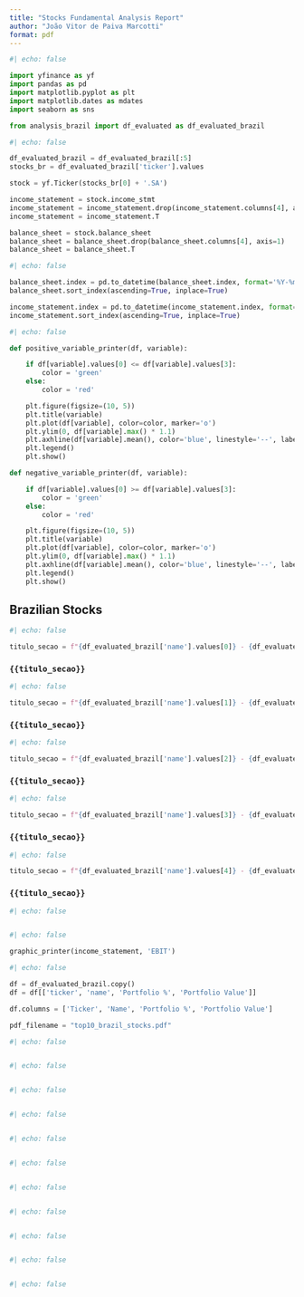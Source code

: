 ```yaml
---
title: "Stocks Fundamental Analysis Report"
author: "João Vitor de Paiva Marcotti"
format: pdf
---
```


```python
#| echo: false

import yfinance as yf
import pandas as pd
import matplotlib.pyplot as plt
import matplotlib.dates as mdates
import seaborn as sns

from analysis_brazil import df_evaluated as df_evaluated_brazil

```

```python
#| echo: false

df_evaluated_brazil = df_evaluated_brazil[:5]
stocks_br = df_evaluated_brazil['ticker'].values

stock = yf.Ticker(stocks_br[0] + '.SA')

income_statement = stock.income_stmt
income_statement = income_statement.drop(income_statement.columns[4], axis=1)
income_statement = income_statement.T

balance_sheet = stock.balance_sheet
balance_sheet = balance_sheet.drop(balance_sheet.columns[4], axis=1)
balance_sheet = balance_sheet.T

```

```python
#| echo: false

balance_sheet.index = pd.to_datetime(balance_sheet.index, format='%Y-%m-%d').year.astype(str)
balance_sheet.sort_index(ascending=True, inplace=True)

income_statement.index = pd.to_datetime(income_statement.index, format='%Y-%m-%d').year.astype(str)
income_statement.sort_index(ascending=True, inplace=True)

```

```python
#| echo: false

def positive_variable_printer(df, variable):

    if df[variable].values[0] <= df[variable].values[3]:
        color = 'green'
    else:
        color = 'red'

    plt.figure(figsize=(10, 5))
    plt.title(variable)
    plt.plot(df[variable], color=color, marker='o')
    plt.ylim(0, df[variable].max() * 1.1)
    plt.axhline(df[variable].mean(), color='blue', linestyle='--', label=f'Mean: {df[variable].mean()/1000000000:.3f} B')
    plt.legend()
    plt.show()

def negative_variable_printer(df, variable):

    if df[variable].values[0] >= df[variable].values[3]:
        color = 'green'
    else:
        color = 'red'

    plt.figure(figsize=(10, 5))
    plt.title(variable)
    plt.plot(df[variable], color=color, marker='o')
    plt.ylim(0, df[variable].max() * 1.1)
    plt.axhline(df[variable].mean(), color='blue', linestyle='--', label=f'Mean: {df[variable].mean()/1000000000:.3f} B')
    plt.legend()
    plt.show()

```

## Brazilian Stocks

```python
#| echo: false

titulo_secao = f"{df_evaluated_brazil['name'].values[0]} - {df_evaluated_brazil['ticker'].values[0]}"

```
### `{{titulo_secao}}`

```python
#| echo: false

titulo_secao = f"{df_evaluated_brazil['name'].values[1]} - {df_evaluated_brazil['ticker'].values[1]}"

```
### `{{titulo_secao}}`

```python
#| echo: false

titulo_secao = f"{df_evaluated_brazil['name'].values[2]} - {df_evaluated_brazil['ticker'].values[2]}"

```
### `{{titulo_secao}}`

```python
#| echo: false

titulo_secao = f"{df_evaluated_brazil['name'].values[3]} - {df_evaluated_brazil['ticker'].values[3]}"

```
### `{{titulo_secao}}`

```python
#| echo: false

titulo_secao = f"{df_evaluated_brazil['name'].values[4]} - {df_evaluated_brazil['ticker'].values[4]}"

```
### `{{titulo_secao}}`

```python
#| echo: false



```

```python
#| echo: false

graphic_printer(income_statement, 'EBIT')

```



```python

#| echo: false

df = df_evaluated_brazil.copy()
df = df[['ticker', 'name', 'Portfolio %', 'Portfolio Value']]

df.columns = ['Ticker', 'Name', 'Portfolio %', 'Portfolio Value']

pdf_filename = "top10_brazil_stocks.pdf"

```

```python
#| echo: false



```

```python
#| echo: false



```

```python
#| echo: false



```

```python
#| echo: false



```

```python
#| echo: false



```

```python
#| echo: false



```

```python
#| echo: false



```

```python
#| echo: false



```

```python
#| echo: false



```

```python
#| echo: false



```

```python
#| echo: false



```
